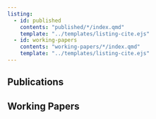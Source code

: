 ```yaml
---
listing:
  - id: published
    contents: "published/*/index.qmd"
    template: "../templates/listing-cite.ejs"
  - id: working-papers
    contents: "working-papers/*/index.qmd"
    template: "../templates/listing-cite.ejs"
---
```


## Publications

:::{#published}
:::

## Working Papers

:::{#working-papers}
:::
